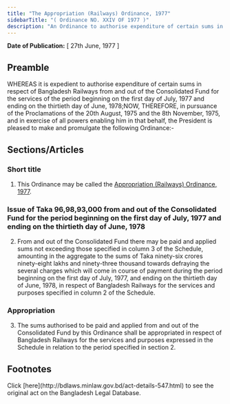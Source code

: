 ```yaml
---
title: "The Appropriation (Railways) Ordinance, 1977"
sidebarTitle: "( Ordinance NO. XXIV OF 1977 )"
description: "An Ordinance to authorise expenditure of certain sums in respect of Bangladesh Railways from and out of the Consolidated Fund for the services of the period beginning on the first day of July, 1977 and ending on the thirtieth day of June, 1978."
---
```


**Date of Publication:** [ 27th June, 1977 ]

## Preamble

WHEREAS it is expedient to authorise expenditure of certain sums in respect of Bangladesh Railways from and out of the Consolidated Fund for the services of the period beginning on the first day of July, 1977 and ending on the thirtieth day of June, 1978;NOW, THEREFORE, in pursuance of the Proclamations of the 20th August, 1975 and the 8th November, 1975, and in exercise of all powers enabling him in that behalf, the President is pleased to make and promulgate the following Ordinance:-

## Sections/Articles

### Short title

1. This Ordinance may be called the [Appropriation (Railways) Ordinance, 1977](/act-547.html "Appropriation (Railways) Ordinance, 1977").

### Issue of Taka 96,98,93,000 from and out of the Consolidated Fund for the period beginning on the first day of July, 1977 and ending on the thirtieth day of June, 1978

2. From and out of the Consolidated Fund there may be paid and applied sums not exceeding those specified in column 3 of the Schedule, amounting in the aggregate to the sums of Taka ninety-six crores ninety-eight lakhs and ninety-three thousand towards defraying the several charges which will come in course of payment during the period beginning on the first day of July, 1977, and ending on the thirtieth day of June, 1978, in respect of Bangladesh Railways for the services and purposes specified in column 2 of the Schedule.

### Appropriation

3. The sums authorised to be paid and applied from and out of the Consolidated Fund by this Ordinance shall be appropriated in respect of Bangladesh Railways for the services and purposes expressed in the Schedule in relation to the period specified in section 2.

## Footnotes

<Note>
  Click [here](http://bdlaws.minlaw.gov.bd/act-details-547.html) to see the original act on the Bangladesh Legal Database.
</Note>
